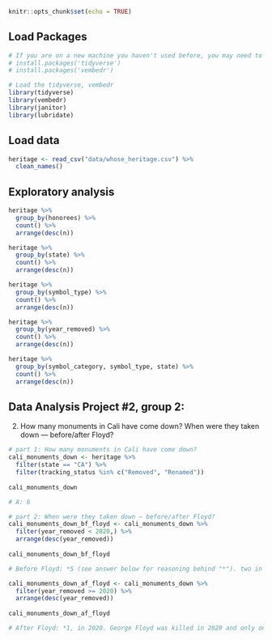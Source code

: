 

```r
knitr::opts_chunk$set(echo = TRUE)
```

## Load Packages

```r
# If you are on a new machine you haven't used before, you may need to install these packages before loading.  If that's the case, remove the comment # from in front of the next two lines before running the codeblock, to install the packages before loading.
# install.packages('tidyverse')
# install.packages('vembedr')

# Load the tidyverse, vembedr
library(tidyverse)
library(vembedr)
library(janitor)
library(lubridate)

```

## Load data

```r
heritage <- read_csv("data/whose_heritage.csv") %>%
  clean_names()
```

## Exploratory analysis

``` r

heritage %>%
  group_by(honorees) %>%
  count() %>%
  arrange(desc(n))

```

``` r

heritage %>%
  group_by(state) %>%
  count() %>%
  arrange(desc(n))

```

``` r

heritage %>%
  group_by(symbol_type) %>%
  count() %>%
  arrange(desc(n))

```

``` r

heritage %>%
  group_by(year_removed) %>%
  count() %>%
  arrange(desc(n))

```

``` r

heritage %>%
  group_by(symbol_category, symbol_type, state) %>%
  count() %>%
  arrange(desc(n))

```





## Data Analysis Project #2, group 2:

2) How many monuments in Cali have come down? When were they taken down — before/after Floyd?

```r
# part 1: How many monuments in Cali have come down?
cali_monuments_down <- heritage %>%
  filter(state == "CA") %>%
  filter(tracking_status %in% c("Removed", "Renamed"))
 
cali_monuments_down

# A: 6
```

```r
# part 2: When were they taken down — before/after Floyd?
cali_monuments_down_bf_floyd <- cali_monuments_down %>%
  filter(year_removed < 2020,) %>%
  arrange(desc(year_removed))
 
cali_monuments_down_bf_floyd

# Before Floyd: *5 (see answer below for reasoning behind "*"). two in 2016, and one in 2017, 2018 and 2019.

cali_monuments_down_af_floyd <- cali_monuments_down %>%
  filter(year_removed >= 2020) %>%
  arrange(desc(year_removed))
 
cali_monuments_down_af_floyd

# After Floyd: *1, in 2020. George Floyd was killed in 2020 and only one monument was removed/renamed in that year. Floyd was killed in the spring, so it's possible that this monument was taken down prior to his death, but given the large-scale removal of confederate monuments in the wake of his death, it's more likely that this monument was taken down in reaction to the tragedy and unrest that followed. 
```

